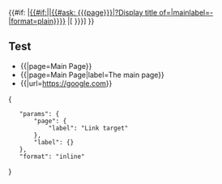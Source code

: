 <includeonly><span>{{#if: {{{page|}}}<!--
-->|[[{{{page}}}|{{#if:{{{label|}}}|{{{label}}}|{{#ask: [[{{{page}}}]]|?Display title of=|mainlabel=-|format=plain}}}}]]<!--
-->|[{{{url}}} {{{label|{{{url}}}}}}]<!--
-->}}</span></includeonly>
<noinclude>
== Test ==
* {{{{FULLPAGENAME}}|page=Main Page}}
* {{{{FULLPAGENAME}}|page=Main Page|label=The main page}}
* {{{{FULLPAGENAME}}|url=https://google.com}}
<templatedata>
{
	"params": {
		"page": {
			"label": "Link target"
		},
		"label": {}
	},
	"format": "inline"
}
</templatedata>
</noinclude>